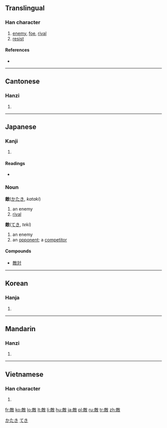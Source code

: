 {{also|敌}}
==Translingual==

===Han character===
{{Han char|rn=66|rad=攴|as=11|sn=15|four=0824<sub>0</sub>|canj=卜月人大 (YBOK)|ids=⿰[[啇]][[攵]]}}

# [[enemy]], [[foe]], [[rival]]
# [[resist]]

====References====
* {{Han ref|kx=0474.480|dkj=13354|dj=0828.290|hdz=21475.040|uh=6575|ud=25973|bh=BCC4|bd=48324}}

----

==Cantonese==

===Hanzi===
{{yue-hanzi|jyut=|y=dik6|sim=敌}}

# {{defn|Cantonese|sort=攴11}}

----

==Japanese==

===Kanji===
{{ja-kanji|grade=5|rs=攴11}}

# {{defn|Japanese}}

====Readings====
* {{ja-readings|on=[[てき]] (teki)|kun=[[かたき]] (kataki), [[あだ]] (ada)}}

===Noun===
'''敵'''([[かたき]], ''kataki'')

# an enemy
# [[rival]]
'''敵'''([[てき]], ''teki'')
# an enemy
# an [[opponent]]; a [[competitor]]

====Compounds====
* [[敵対]]

[[Category:Japanese nouns|かたき]]
[[Category:Japanese nouns|てき]]

----

==Korean==

===Hanja===
{{ko-hanja|hangeul=적|eumhun=|rv=jeok|mr=chŏk|y=cek}}

# {{defn|Korean|sort=攴11}}

----

==Mandarin==

===Hanzi===
{{cmn-hanzi|sim=敌|pin=[[dí]] ([[di2]])|wg=ti<sup>2</sup>}}

# {{defn|Mandarin|sort=攴11}}

----

==Vietnamese==

===Han character===
{{vi-hantu|[[địch]]|rs=攴11}}

# {{defn|Vietnamese|sort=攴11}}

[[fr:敵]]
[[ko:敵]]
[[lo:敵]]
[[lt:敵]]
[[li:敵]]
[[hu:敵]]
[[ja:敵]]
[[pl:敵]]
[[ru:敵]]
[[tr:敵]]
[[zh:敵]]